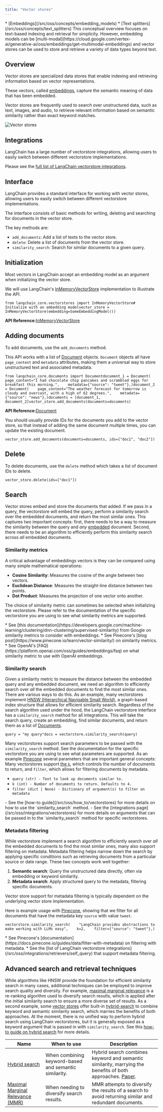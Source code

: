 ```yaml
---
title: "Vector stores"
---
```


<Info>
  * [Embeddings](/src/oss/concepts/embedding_models)
  * [Text splitters](/src/oss/concepts/text_splitters)
</Info>

<Info>
  This conceptual overview focuses on text-based indexing and retrieval for simplicity. However, embedding models can be [multi-modal](https://cloud.google.com/vertex-ai/generative-ai/oss/embeddings/get-multimodal-embeddings) and vector stores can be used to store and retrieve a variety of data types beyond text.
</Info>

## Overview

Vector stores are specialized data stores that enable indexing and retrieving information based on vector representations.

These vectors, called [embeddings](/src/oss/concepts/embedding_models), capture the semantic meaning of data that has been embedded.

Vector stores are frequently used to search over unstructured data, such as text, images, and audio, to retrieve relevant information based on semantic similarity rather than exact keyword matches.

![Vector stores](/images/oss/concepts/vectorstores/assets/images/vectorstores-2540b4bc355b966c99b0f02cfdddb273.png)

## Integrations

LangChain has a large number of vectorstore integrations, allowing users to easily switch between different vectorstore implementations.

Please see the [full list of LangChain vectorstore integrations](/src/oss/integrations/vectorstores).

## Interface

LangChain provides a standard interface for working with vector stores, allowing users to easily switch between different vectorstore implementations.

The interface consists of basic methods for writing, deleting and searching for documents in the vector store.

The key methods are:

* `add_documents`: Add a list of texts to the vector store.
* `delete`: Delete a list of documents from the vector store.
* `similarity_search`: Search for similar documents to a given query.

## Initialization

Most vectors in LangChain accept an embedding model as an argument when initializing the vector store.

We will use LangChain's [InMemoryVectorStore](https://python.langchain.com/api_reference/core/vectorstores/langchain_core.vectorstores.in_memory.InMemoryVectorStore.html) implementation to illustrate the API.

```
from langchain_core.vectorstores import InMemoryVectorStore# Initialize with an embedding modelvector_store = InMemoryVectorStore(embedding=SomeEmbeddingModel())
```

**API Reference:**[InMemoryVectorStore](https://python.langchain.com/api_reference/core/vectorstores/langchain_core.vectorstores.in_memory.InMemoryVectorStore.html)

## Adding documents

To add documents, use the `add_documents` method.

This API works with a list of [Document](https://python.langchain.com/api_reference/core/documents/langchain_core.documents.base.Document.html) objects. `Document` objects all have `page_content` and `metadata` attributes, making them a universal way to store unstructured text and associated metadata.

```
from langchain_core.documents import Documentdocument_1 = Document(    page_content="I had chocolate chip pancakes and scrambled eggs for breakfast this morning.",    metadata={"source": "tweet"},)document_2 = Document(    page_content="The weather forecast for tomorrow is cloudy and overcast, with a high of 62 degrees.",    metadata={"source": "news"},)documents = [document_1, document_2]vector_store.add_documents(documents=documents)
```

**API Reference:**[Document](https://python.langchain.com/api_reference/core/documents/langchain_core.documents.base.Document.html)

You should usually provide IDs for the documents you add to the vector store, so that instead of adding the same document multiple times, you can update the existing document.

```
vector_store.add_documents(documents=documents, ids=["doc1", "doc2"])
```

## Delete

To delete documents, use the `delete` method which takes a list of document IDs to delete.

```
vector_store.delete(ids=["doc1"])
```

## Search

Vector stores embed and store the documents that added. If we pass in a query, the vectorstore will embed the query, perform a similarity search over the embedded documents, and return the most similar ones. This captures two important concepts: first, there needs to be a way to measure the similarity between the query and *any* [embedded](/src/oss/concepts/embedding_models) document. Second, there needs to be an algorithm to efficiently perform this similarity search across *all* embedded documents.

### Similarity metrics

A critical advantage of embeddings vectors is they can be compared using many simple mathematical operations:

* **Cosine Similarity**: Measures the cosine of the angle between two vectors.
* **Euclidean Distance**: Measures the straight-line distance between two points.
* **Dot Product**: Measures the projection of one vector onto another.

The choice of similarity metric can sometimes be selected when initializing the vectorstore. Please refer to the documentation of the specific vectorstore you are using to see what similarity metrics are supported.

<Info>
  * See [this documentation](https://developers.google.com/machine-learning/clustering/dnn-clustering/supervised-similarity) from Google on similarity metrics to consider with embeddings.
  * See Pinecone's [blog post](https://www.pinecone.io/learn/vector-similarity/) on similarity metrics.
  * See OpenAI's [FAQ](https://platform.openai.com/oss/guides/embeddings/faq) on what similarity metric to use with OpenAI embeddings.
</Info>

### Similarity search

Given a similarity metric to measure the distance between the embedded query and any embedded document, we need an algorithm to efficiently search over *all* the embedded documents to find the most similar ones. There are various ways to do this. As an example, many vectorstores implement [HNSW (Hierarchical Navigable Small World)](https://www.pinecone.io/learn/series/faiss/hnsw/), a graph-based index structure that allows for efficient similarity search. Regardless of the search algorithm used under the hood, the LangChain vectorstore interface has a `similarity_search` method for all integrations. This will take the search query, create an embedding, find similar documents, and return them as a list of [Documents](https://python.langchain.com/api_reference/core/documents/langchain_core.documents.base.Document.html).

```
query = "my query"docs = vectorstore.similarity_search(query)
```

Many vectorstores support search parameters to be passed with the `similarity_search` method. See the documentation for the specific vectorstore you are using to see what parameters are supported. As an example [Pinecone](https://python.langchain.com/api_reference/pinecone/vectorstores/langchain_pinecone.vectorstores.PineconeVectorStore.html#langchain_pinecone.vectorstores.PineconeVectorStore.similarity_search) several parameters that are important general concepts: Many vectorstores support [the `k`](/src/oss/integrations/vectorstores/pinecone/#query-directly), which controls the number of documents to return, and `filter`, which allows for filtering documents by metadata.

* `query (str) - Text to look up documents similar to.`
* `k (int) - Number of documents to return. Defaults to 4.`
* `filter (dict | None) - Dictionary of argument(s) to filter on metadata`

<Info>
  - See the [how-to guide](/src/oss/how_to/vectorstores) for more details on how to use the `similarity_search` method.
  - See the [integrations page](/src/oss/integrations/vectorstores) for more details on arguments that can be passed in to the `similarity_search` method for specific vectorstores.
</Info>

### Metadata filtering

While vectorstore implement a search algorithm to efficiently search over *all* the embedded documents to find the most similar ones, many also support filtering on metadata. Metadata filtering helps narrow down the search by applying specific conditions such as retrieving documents from a particular source or date range. These two concepts work well together:

1. **Semantic search**: Query the unstructured data directly, often via embedding or keyword similarity.
2. **Metadata search**: Apply structured query to the metadata, filtering specific documents.

Vector store support for metadata filtering is typically dependent on the underlying vector store implementation.

Here is example usage with [Pinecone](/src/oss/integrations/vectorstores/pinecone/#query-directly), showing that we filter for all documents that have the metadata key `source` with value `tweet`.

```
vectorstore.similarity_search(    "LangChain provides abstractions to make working with LLMs easy",    k=2,    filter={"source": "tweet"},)
```

<Info>
  * See Pinecone's [documentation](https://docs.pinecone.io/guides/data/filter-with-metadata) on filtering with metadata.
  * See the [list of LangChain vectorstore integrations](/src/oss/integrations/retrievers/self_query) that support metadata filtering.
</Info>

## Advanced search and retrieval techniques

While algorithms like HNSW provide the foundation for efficient similarity search in many cases, additional techniques can be employed to improve search quality and diversity. For example, [maximal marginal relevance](https://python.langchain.com/v0.1/oss/modules/model_io/prompts/example_selectors/mmr/) is a re-ranking algorithm used to diversify search results, which is applied after the initial similarity search to ensure a more diverse set of results. As a second example, some [vector stores](/src/oss/integrations/retrievers/pinecone_hybrid_search) offer built-in [hybrid-search](https://docs.pinecone.io/guides/data/understanding-hybrid-search) to combine keyword and semantic similarity search, which marries the benefits of both approaches. At the moment, there is no unified way to perform hybrid search using LangChain vectorstores, but it is generally exposed as a keyword argument that is passed in with `similarity_search`. See this [how-to guide on hybrid search](/src/oss/how_to/hybrid) for more details.

| Name                                                                                                                                                                                                                                            | When to use                                           | Description                                                                                                                                  |
| ----------------------------------------------------------------------------------------------------------------------------------------------------------------------------------------------------------------------------------------------- | ----------------------------------------------------- | -------------------------------------------------------------------------------------------------------------------------------------------- |
| [Hybrid search](/src/oss/integrations/retrievers/pinecone_hybrid_search)                                                                                                                                                                          | When combining keyword-based and semantic similarity. | Hybrid search combines keyword and semantic similarity, marrying the benefits of both approaches. [Paper](https://arxiv.org/abs/2210.11934). |
| [Maximal Marginal Relevance (MMR)](https://python.langchain.com/api_reference/pinecone/vectorstores/langchain_pinecone.vectorstores.PineconeVectorStore.html#langchain_pinecone.vectorstores.PineconeVectorStore.max_marginal_relevance_search) | When needing to diversify search results.             | MMR attempts to diversify the results of a search to avoid returning similar and redundant documents.                                        |
